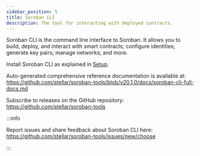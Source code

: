 ```yaml
---
sidebar_position: 5
title: Soroban CLI
description: The tool for interacting with deployed contracts.
---
```


Soroban CLI is the command line interface to Soroban. It allows you to build, deploy, and interact with smart contracts; configure identities; generate key pairs; manage networks; and more.

Install Soroban CLI as explained in [Setup](../getting-started/setup).

Auto-generated comprehensive reference documentation is available at:
https://github.com/stellar/soroban-tools/blob/v20.1.0/docs/soroban-cli-full-docs.md

Subscribe to releases on the GitHub repository:
https://github.com/stellar/soroban-tools

:::info

Report issues and share feedback about Soroban CLI here:
https://github.com/stellar/soroban-tools/issues/new/choose

:::

